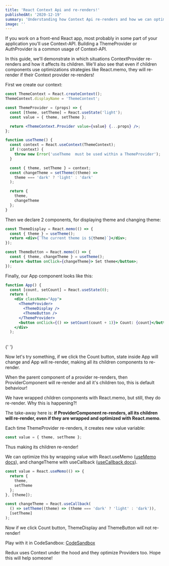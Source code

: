 ```yaml
---
title: 'React Context Api and re-renders!'
publishedAt: '2020-12-19'
summary: 'Understanding how Context Api re-renders and how we can optimize it for better performance'
image: ''
---
```


If you work on a front-end React app, most probably in some part of your application you'll use Context-API.
Building a ThemeProvider or AuthProvider is a common usage of Context-API.

In this guide, we'll demonstrate in which situations ContextProvider re-renders and how it affects its children.
We'll also see that even if children components use optimizations strategies like React.memo, they will re-render if their Context provider re-renders!

First we create our context:

```jsx
const ThemeContext = React.createContext();
ThemeContext.displayName = 'ThemeContext';

const ThemeProvider = (props) => {
  const [theme, setTheme] = React.useState('light');
  const value = { theme, setTheme };

  return <ThemeContext.Provider value={value} {...props} />;
};

function useTheme() {
  const context = React.useContext(ThemeContext);
  if (!context) {
    throw new Error('useTheme  must be used within a ThemeProvider');
  }

  const { theme, setTheme } = context;
  const changeTheme = setTheme((theme) =>
    theme === 'dark' ? 'light' : 'dark'
  );

  return {
    theme,
    changeTheme
  };
}
```

Then we declare 2 components, for displaying theme and changing theme:

```jsx
const ThemeDisplay = React.memo(() => {
  const { theme } = useTheme();
  return <div>{`The current theme is ${theme}`}</div>;
});

const ThemeButton = React.memo(() => {
  const { theme, changeTheme } = useTheme();
  return <button onClick={changeTheme}> Set theme</button>;
});
```

Finally, our App component looks like this:

```jsx
function App() {
  const [count, setCount] = React.useState(0);
  return (
    <div className="App">
      <ThemeProvider>
        <ThemeDisplay />
        <ThemeButton />
      </ThemeProvider>
      <button onClick={() => setCount(count + 1)}> Count: {count}</button>
    </div>
  );
```

<br />{' '}

Now let's try something, if we click the Count button, state inside App will change and App will re-render, making all its children components to re-render.

When the parent component of a provider re-renders, then ProviderComponent will re-render and all it's children too, this is default behaviour!

We have wrapped children components with React.memo, but still, they do re-render. Why this is happening?!

The take-away here is: **if ProviderComponent
re-renders, all its children will re-render, even if they are wrapped and optimized with
React.memo**.

Each time ThemeProvider re-renders, it creates new value variable:

```jsx
const value = { theme, setTheme };
```

Thus making its children re-render!

We can optimize this by wrapping value with React.useMemo (<a href='https://reactjs.org/docs/hooks-reference.html#usememo'>useMemo docs</a>), and changeTheme with useCallback (<a href='https://reactjs.org/docs/hooks-reference.html#usecallback'>useCallback docs</a>).

```jsx
const value = React.useMemo(() => {
  return {
    theme,
    setTheme
  };
}, [theme]);
```

```jsx
const changeTheme = React.useCallback(
  () => setTheme((theme) => (theme === 'dark' ? 'light' : 'dark')),
  [setTheme]
);
```

Now if we click Count button, ThemeDisplay and ThemeButton will not re-render!

Play with it in CodeSandbox: <a href="https://codesandbox.io/s/lively-resonance-bg9lg?file=/src/App.js">CodeSandbox</a>

Redux uses Context under the hood and they optimize Providers too. Hope this will help someone!
